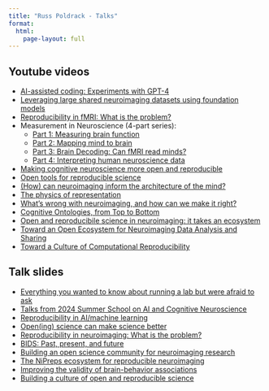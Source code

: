 ```yaml
---
title: "Russ Poldrack - Talks"
format:
  html:
    page-layout: full
---
```


## Youtube videos

- [AI-assisted coding: Experiments with GPT-4](https://www.youtube.com/watch?v=5NCV9omx1Hg)
- [Leveraging large shared neuroimaging datasets using foundation models ](https://www.youtube.com/watch?v=RVxQ-gSnck0)
- [Reproducibility in fMRI: What is the problem?](https://www.youtube.com/watch?v=_Fg8drMU2qk)
- Measurement in Neuroscience (4-part series): 
    - [Part 1: Measuring brain function](https://www.youtube.com/watch?v=r-NRNZLufFw&t=16s)
    - [Part 2: Mapping mind to brain](https://www.youtube.com/watch?v=6JAI4xaQ0JM)
    - [Part 3: Brain Decoding: Can fMRI read minds?](https://www.youtube.com/watch?v=dP26pZyUWus)
    - [Part 4: Interpreting human neuroscience data](https://www.youtube.com/watch?v=0Ssb6wD36Bc&t=21s)
- [Making cognitive neuroscience more open and reproducible](https://www.youtube.com/watch?v=Hrq5YfLPSSU)
- [Open tools for reproducible science](https://www.youtube.com/watch?v=aR_tJAWEt_I)
- [(How) can neuroimaging inform the architecture of the mind?](https://www.youtube.com/watch?v=8oaJ21kSL-4)
- [The physics of representation](https://www.youtube.com/watch?v=Rcxov-azWPc)
- [What's wrong with neuroimaging, and how can we make it right? ](https://www.youtube.com/watch?v=s8SWxDq_dXk)
- [Cognitive Ontologies, from Top to Bottom](https://www.youtube.com/watch?v=2acb4YlT1V8)
- [Open and reproducibile science in neuroimaging: it takes an ecosystem](https://www.youtube.com/watch?v=LXuFCw_E2xk)
- [Toward an Open Ecosystem for Neuroimaging Data Analysis and Sharing](https://www.youtube.com/watch?v=EPcQ15Y2YYo)
- [Toward a Culture of Computational Reproducibility](https://www.youtube.com/watch?v=XjW3t-qXAiE)


## Talk slides

- [Everything you wanted to know about running a lab but were afraid to ask](https://poldrack.github.io/talks-RunningALab/talk/talk.html)
- [Talks from 2024 Summer School on AI and Cognitive Neuroscience](https://poldrack.github.io/AI_in_CogNeuro/)
- [Reproducibility in AI/machine learning](https://docs.google.com/presentation/d/1rnuHr4irtxDCobpv0UaOeOTUcei1c3ayaijvCOwPe5M/edit?usp=sharing)
- [Open(ing) science can make science better](https://docs.google.com/presentation/d/1aK7djHl_DkNR6ZI-eSkCa8kkIpEoEioqNgWOpFJx_3E/edit?usp=sharing)
- [Reproducibility in neuroimaging: What is the problem?](https://poldrack.github.io/talks-Neurohackademy/talk/talk.html#/title-slide)
- [BIDS: Past, present, and future](https://docs.google.com/presentation/d/1la_VYOJpWxJmopki5YK29RNPWYPvdCdQ/edit?usp=sharing&ouid=102042762597626922038&rtpof=true&sd=true)
- [Building an open science community for neuroimaging research](https://docs.google.com/presentation/d/1gV1SUnj-kYOVLyCQ96Zesk6HNdxsi9UVJbUZKK9UX3k/edit?usp=sharing)
- [The NiPreps ecosystem for reproducible neuroimaging](https://poldrack.github.io/talks-nipreps/talk/talk.html#/title-slide)
- [Improving the validity of brain-behavior associations](https://poldrack.github.io/talks-BrainBehaviorAssociation/talk/talk.html#/title-slide)
- [Building a culture of open and reproducible science](https://poldrack.github.io/talks-IncentivingGoodScience/talk/talk.html)
